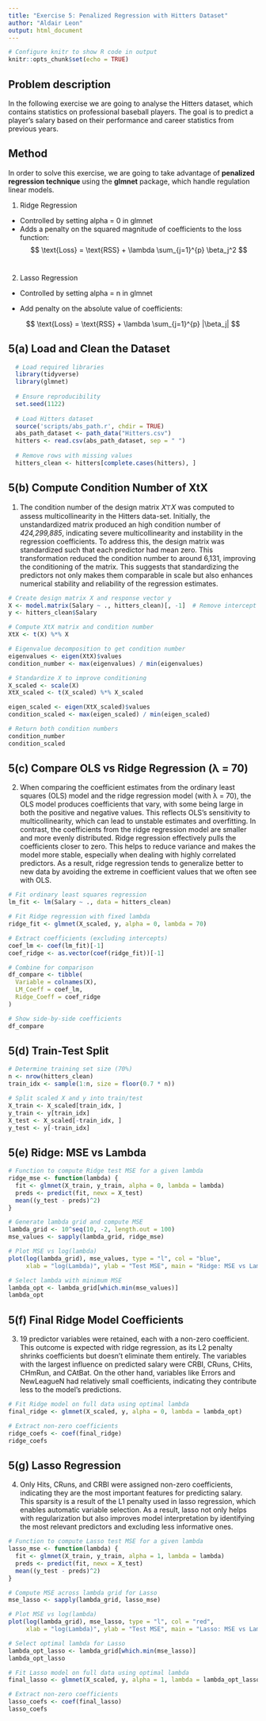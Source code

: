 ```yaml
---
title: "Exercise 5: Penalized Regression with Hitters Dataset"
author: "Aldair Leon"
output: html_document
---
```


```r
# Configure knitr to show R code in output
knitr::opts_chunk$set(echo = TRUE)
```

## Problem description

In the following exercise we are going to analyse the Hitters dataset, which contains statistics on professional baseball players. The goal is to predict a player's salary based on their performance and career statistics from previous years.

## Method

In order to solve this exercise, we are going to take advantage of **penalized regression technique** using the **glmnet** package, which handle regulation linear models.

1.  Ridge Regression

-   Controlled by setting alpha = 0 in glmnet
-   Adds a penalty on the squared magnitude of coefficients to the loss function: $$
    \text{Loss} = \text{RSS} + \lambda \sum_{j=1}^{p} \beta_j^2
    $$\

2.  Lasso Regression

-   Controlled by setting alpha = n in glmnet

-   Add penalty on the absolute value of coefficients:

$$
  \text{Loss} = \text{RSS} + \lambda \sum_{j=1}^{p} |\beta_j|
  $$

## 5(a) Load and Clean the Dataset

```r
  # Load required libraries
  library(tidyverse)
  library(glmnet)
  
  # Ensure reproducibility
  set.seed(1122)
  
  # Load Hitters dataset
  source('scripts/abs_path.r', chdir = TRUE)
  abs_path_dataset <- path_data("Hitters.csv")
  hitters <- read.csv(abs_path_dataset, sep = " ")
  
  # Remove rows with missing values
  hitters_clean <- hitters[complete.cases(hitters), ]
```

## 5(b) Compute Condition Number of XtX

1.  The condition number of the design matrix 𝑋⊤𝑋 was computed to assess multicollinearity in the Hitters data-set. Initially, the unstandardized matrix produced an high condition number of *424,299,885*, indicating severe multicollinearity and instability in the regression coefficients. To address this, the design matrix was standardized such that each predictor had mean zero. This transformation reduced the condition number to around 6,131, improving the conditioning of the matrix. This suggests that standardizing the predictors not only makes them comparable in scale but also enhances numerical stability and reliability of the regression estimates.

```r
# Create design matrix X and response vector y
X <- model.matrix(Salary ~ ., hitters_clean)[, -1]  # Remove intercept column
y <- hitters_clean$Salary

# Compute XtX matrix and condition number
XtX <- t(X) %*% X

# Eigenvalue decomposition to get condition number
eigenvalues <- eigen(XtX)$values
condition_number <- max(eigenvalues) / min(eigenvalues)

# Standardize X to improve conditioning
X_scaled <- scale(X)
XtX_scaled <- t(X_scaled) %*% X_scaled

eigen_scaled <- eigen(XtX_scaled)$values
condition_scaled <- max(eigen_scaled) / min(eigen_scaled)

# Return both condition numbers
condition_number
condition_scaled
```

## 5(c) Compare OLS vs Ridge Regression (λ = 70)

2.  When comparing the coefficient estimates from the ordinary least squares (OLS) model and the ridge regression model (with λ = 70), the OLS model produces coefficients that vary, with some being large in both the positive and negative values. This reflects OLS's sensitivity to multicollinearity, which can lead to unstable estimates and overfitting. In contrast, the coefficients from the ridge regression model are smaller and more evenly distributed. Ridge regression effectively pulls the coefficients closer to zero. This helps to reduce variance and makes the model more stable, especially when dealing with highly correlated predictors. As a result, ridge regression tends to generalize better to new data by avoiding the extreme in coefficient values that we often see with OLS.

```r
# Fit ordinary least squares regression
lm_fit <- lm(Salary ~ ., data = hitters_clean)

# Fit Ridge regression with fixed lambda
ridge_fit <- glmnet(X_scaled, y, alpha = 0, lambda = 70)

# Extract coefficients (excluding intercepts)
coef_lm <- coef(lm_fit)[-1]
coef_ridge <- as.vector(coef(ridge_fit))[-1]

# Combine for comparison
df_compare <- tibble(
  Variable = colnames(X),
  LM_Coeff = coef_lm,
  Ridge_Coeff = coef_ridge
)

# Show side-by-side coefficients
df_compare
```

## 5(d) Train-Test Split

```r
# Determine training set size (70%)
n <- nrow(hitters_clean)
train_idx <- sample(1:n, size = floor(0.7 * n))

# Split scaled X and y into train/test
X_train <- X_scaled[train_idx, ]
y_train <- y[train_idx]
X_test <- X_scaled[-train_idx, ]
y_test <- y[-train_idx]
```

## 5(e) Ridge: MSE vs Lambda

```r
# Function to compute Ridge test MSE for a given lambda
ridge_mse <- function(lambda) {
  fit <- glmnet(X_train, y_train, alpha = 0, lambda = lambda)
  preds <- predict(fit, newx = X_test)
  mean((y_test - preds)^2)
}

# Generate lambda grid and compute MSE
lambda_grid <- 10^seq(10, -2, length.out = 100)
mse_values <- sapply(lambda_grid, ridge_mse)

# Plot MSE vs log(lambda)
plot(log(lambda_grid), mse_values, type = "l", col = "blue",
     xlab = "log(Lambda)", ylab = "Test MSE", main = "Ridge: MSE vs Lambda")

# Select lambda with minimum MSE
lambda_opt <- lambda_grid[which.min(mse_values)]
lambda_opt
```

## 5(f) Final Ridge Model Coefficients

3.  19 predictor variables were retained, each with a non-zero coefficient. This outcome is expected with ridge regression, as its L2 penalty shrinks coefficients but doesn’t eliminate them entirely. The variables with the largest influence on predicted salary were CRBI, CRuns, CHits, CHmRun, and CAtBat. On the other hand, variables like Errors and NewLeagueN had relatively small coefficients, indicating they contribute less to the model's predictions.

```r
# Fit Ridge model on full data using optimal lambda
final_ridge <- glmnet(X_scaled, y, alpha = 0, lambda = lambda_opt)

# Extract non-zero coefficients
ridge_coefs <- coef(final_ridge)
ridge_coefs
```

## 5(g) Lasso Regression

4.  Only Hits, CRuns, and CRBI were assigned non-zero coefficients, indicating they are the most important features for predicting salary. This sparsity is a result of the L1 penalty used in lasso regression, which enables automatic variable selection. As a result, lasso not only helps with regularization but also improves model interpretation by identifying the most relevant predictors and excluding less informative ones.

```r
# Function to compute Lasso test MSE for a given lambda
lasso_mse <- function(lambda) {
  fit <- glmnet(X_train, y_train, alpha = 1, lambda = lambda)
  preds <- predict(fit, newx = X_test)
  mean((y_test - preds)^2)
}

# Compute MSE across lambda grid for Lasso
mse_lasso <- sapply(lambda_grid, lasso_mse)

# Plot MSE vs log(lambda)
plot(log(lambda_grid), mse_lasso, type = "l", col = "red",
     xlab = "log(Lambda)", ylab = "Test MSE", main = "Lasso: MSE vs Lambda")

# Select optimal lambda for Lasso
lambda_opt_lasso <- lambda_grid[which.min(mse_lasso)]
lambda_opt_lasso

# Fit Lasso model on full data using optimal lambda
final_lasso <- glmnet(X_scaled, y, alpha = 1, lambda = lambda_opt_lasso)

# Extract non-zero coefficients
lasso_coefs <- coef(final_lasso)
lasso_coefs
```
